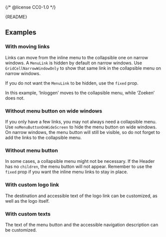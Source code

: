 {/* @license CC0-1.0 */}


<Meta of={HeaderStories} />

<StatusBadge reason="Needs work for narrow screens and integration with Mega Menu." />

<Markdown>{README}</Markdown>

<Primary />

<Controls />

## Examples

### With moving links

Links can move from the inline menu to the collapsible one on narrow windows.
A `MenuLink` is hidden by default on narrow windows.
Use `GridCellNarrowWindowOnly` to show that same link in the collapsible menu on narrow windows.

If you do not want the `MenuLink` to be hidden, use the `fixed` prop.

In this example, ‘Inloggen’ moves to the collapsible menu, while ‘Zoeken’ does not.

<Canvas of={HeaderStories.WithMovingLinks} />

### Without menu button on wide windows

If you only have a few links, you may not always need a collapsible menu.
Use `noMenuButtonOnWideScreen` to hide the menu button on wide windows.
On narrow windows, the menu button will still be visible,
so do not forget to add the links to the collapsible menu.

<Canvas of={HeaderStories.WithoutMenuButtonOnWideWindow} />

### Without menu button

In some cases, a collapsible menu might not be necessary.
If the Header has no `children`, the menu button will not appear.
Remember to use the `fixed` prop if you want the inline menu links to stay in place.

<Canvas of={HeaderStories.WithoutMenuButton} />

### With custom logo link

The destination and accessible text of the logo link can be customized,
as well as the logo itself.

<Canvas of={HeaderStories.WithCustomLogoLink} />

### With custom texts

The text of the menu button and the accessible navigation description can be customized.

<Canvas of={HeaderStories.WithCustomTexts} />
